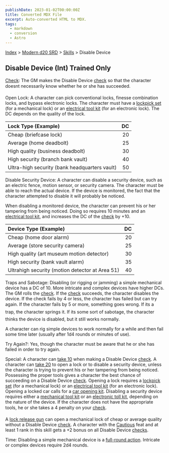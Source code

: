 ```yaml
---
publishDate: 2023-01-02T00:00:00Z
title: Converted MDX File
excerpt: Auto-converted HTML to MDX.
tags:
  - markdown
  - conversion
  - Astro
---
```






[Index](-index) > [Modern d20 SRD](modern-d20-srd-index) > [Skills](modern-d20-srd-skills-index) > Disable Device




## Disable Device (Int) Trained Only


[Check](modern-d20-srd-skills-skill-basics-php#skill-check-index): The GM makes the Disable Device [check](modern-d20-srd-skills-skill-basics-php#skill-check-index) so that the character doesnt necessarily know whether he or she has succeeded.



Open Lock: A character can pick conventional locks, finesse combination locks, and bypass electronic locks. The character must have a [lockpick
set](modern-d20-srd-equipment-professional-equipment) (for a mechanical lock) or an [electrical
tool kit](modern-d20-srd-equipment-professional-equipment) (for an electronic lock). The DC depends on the quality of the lock.


| Lock Type (Example) | DC |
| :--------------------- | ----: |
| Cheap (briefcase lock) | 20 |
| Average (home deadbolt) | 25 |
| High quality (business deadbolt) | 30 |
| High security (branch bank vault) | 40 |
| Ultra-high security (bank headquarters vault) | 50 |



Disable Security Device: A character can disable a security device, such as an electric fence, motion sensor, or security camera. The character must be able to reach the actual device. If the device is monitored, the fact that the character attempted to disable it will probably be noticed.



When disabling a monitored device, the character can prevent his or her tampering from being noticed. Doing so requires 10 minutes and an [electrical
tool kit](modern-d20-srd-equipment-professional-equipment), and increases the DC of the [check](modern-d20-srd-skills-skill-basics-php#skill-check-index) by +10.


| Device Type (Example) | DC |
| :----------------------- | ----: |
| Cheap (home door alarm) | 20 |
| Average (store security camera) | 25 |
| High quality (art museum motion detector) | 30 |
| High security (bank vault alarm) | 35 |
| Ultrahigh security (motion detector at Area 51) | 40 |



Traps and Sabotage: Disabling (or rigging or jamming) a simple mechanical device has a DC of 10. More intricate and complex devices have higher DCs. The GM rolls the [check](modern-d20-srd-skills-skill-basics-php#skill-check-index). If the [check](modern-d20-srd-skills-skill-basics-php#skill-check-index) succeeds, the character disables the device. If the check fails by 4 or less, the character has failed but can try again. If the character fails by 5 or more, something goes wrong. If its a trap, the character springs it. If its some sort of sabotage, the character thinks the device is disabled, but it still works normally.



A character can rig simple devices to work normally for a while and then fail some time later (usually after 1d4 rounds or minutes of use).



Try Again?: Yes, though the character must be aware that he or she has failed in order to try again.


Special: A character can [take
    10](modern-d20-srd-skills-skill-basics-php#take10-index) when making a Disable Device [check](modern-d20-srd-skills-skill-basics-php#skill-check-index). A character
  can [take 20](modern-d20-srd-skills-skill-basics-php#take20-index) to open a lock or to disable a security device, unless the character
  is trying to prevent his or her tampering from being noticed. Possessing the
  proper tools gives a character the best chance of succeeding on a Disable Device
  [check](modern-d20-srd-skills-skill-basics-php#skill-check-index). Opening a lock requires a [lockpick
  set](modern-d20-srd-equipment-professional-equipment) (for a mechanical lock) or an
  [electrical tool
  kit](modern-d20-srd-equipment-professional-equipment) (for an electronic lock). Opening a locked car calls for
  a [car opening
  kit](modern-d20-srd-equipment-professional-equipment). Disabling a security device requires either a [mechanical
  tool kit](modern-d20-srd-equipment-professional-equipment) or an [electronic
  toll kit](modern-d20-srd-equipment-professional-equipment), depending on the nature of the device.
  If the character does not have the appropriate tools, he or she takes a 4 penalty on your [check](modern-d20-srd-skills-skill-basics-php#skill-check-index).



A [lock release
gun](modern-d20-srd-equipment-professional-equipment) can open a mechanical lock of cheap or average quality without a Disable Device [check](modern-d20-srd-skills-skill-basics-php#skill-check-index).
A character with the [Cautious](modern-d20-srd-feats-cautious) feat and at least 1 rank in this skill gets a +2 bonus on all Disable Device [checks](modern-d20-srd-skills-skill-basics-php#skill-check-index).



Time: Disabling a simple mechanical device is a [full-round
action](modern-d20-srd-combat-full-round-actions). Intricate or complex devices require 2d4 rounds.



